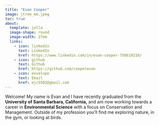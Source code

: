 ```yaml
---
title: "Evan Cooper"
image: jtree_me.jpeg
toc: true
about: 
  template: jolla
  image-shape: round
  image-width: 27em
  links:
    - icon: linkedin
      text: LinkedIn
      href: https://www.linkedin.com/in/evan-cooper-758619210/
    - icon: github
      text: Github
      href: https://github.com/cooperevan
    - icon: envelope
      text: Email
      href: ejc5502@gmail.com
---
```


Welcome! My name is Evan and I have recently graduated from the **University of Santa Barbara, California,** and am now working towards a career in **Environmental Science** with a focus on Conservation and Management. Outside of my profession you'll find me exploring nature, in the gym, or looking at birds.
